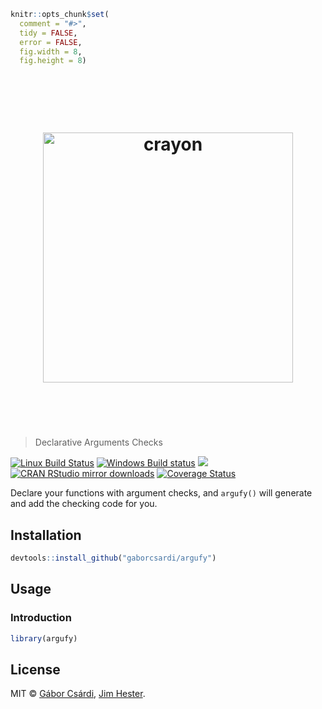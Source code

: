 
```r
knitr::opts_chunk$set(
  comment = "#>",
  tidy = FALSE,
  error = FALSE,
  fig.width = 8,
  fig.height = 8)
```

<h1 align="center">
    <br>
    <br>
    <img width="400" src="./inst/logo.png" alt="crayon">
    <br>
    <br>
    <br>
</h1>

> Declarative Arguments Checks

[![Linux Build Status](https://travis-ci.org/gaborcsardi/argufy.svg?branch=master)](https://travis-ci.org/gaborcsardi/argufy)
[![Windows Build status](https://ci.appveyor.com/api/projects/status/github/gaborcsardi/argufy?svg=true)](https://ci.appveyor.com/project/gaborcsardi/argufy)
[![](http://www.r-pkg.org/badges/version/argufy)](http://www.r-pkg.org/pkg/argufy)
[![CRAN RStudio mirror downloads](http://cranlogs.r-pkg.org/badges/argufy)](http://www.r-pkg.org/pkg/argufy)
[![Coverage Status](https://img.shields.io/codecov/c/github/gaborcsardi/argufy/master.svg)](https://codecov.io/github/gaborcsardi/argufy?branch=master)


Declare your functions with argument checks, and `argufy()` will generate
and add the checking code for you.

## Installation

```r
devtools::install_github("gaborcsardi/argufy")
```

## Usage

### Introduction

```r
library(argufy)
```

## License

MIT © [Gábor Csárdi](https://github.com/gaborcsardi), 
[Jim Hester](http://www.jimhester.com/).
